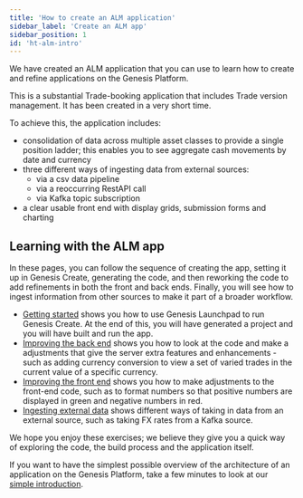 ```yaml
---
title: 'How to create an ALM application'
sidebar_label: 'Create an ALM app'
sidebar_position: 1
id: 'ht-alm-intro'
---
```



We have created an ALM application that you can use to learn how to create and refine applications on the Genesis Platform.

This is a substantial Trade-booking application that includes Trade version management. It has been created in a very short time. 

To achieve this, the application includes:

- consolidation of data across multiple asset classes to provide a single position ladder; this enables you to see aggregate cash movements by date and currency
- three different ways of ingesting data from external sources:
	- via a csv data pipeline
	- via a reoccurring RestAPI call
	- via Kafka topic subscription
- a clear usable front end with display grids, submission forms and charting

## Learning with the ALM app
In these pages, you can follow the sequence of creating the app, setting it up in Genesis Create, generating the code, and then reworking the code to add refinements in both the front and back ends. Finally, you will see how to ingest information from other sources to make it part of a broader workflow.

- [Getting started](/how-to/alm-app/ht-alm-getting-started/) shows you how to use Genesis Launchpad to run Genesis Create. At the end of this, you will have generated a project and you will have built and run the app.
- [Improving the back end](/how-to/alm-app/ht-alm-improving-back-end/) shows you how to look at the code and make a adjustments that give the server extra features and enhancements - such as adding currency conversion to view a set of varied trades in the current value of a specific currency.
- [Improving the front end](/how-to/alm-app/ht-alm-improving-front-end/) shows you how to make adjustments to the front-end code, such as to format numbers so that positive numbers are displayed in green and negative numbers in red.
- [Ingesting external data](/how-to/alm-app/ht-alm-ingesting-external/) shows different ways of taking in data from an external source, such as taking FX rates from a Kafka source.

We hope you enjoy these exercises; we believe they give you a quick way of exploring the code, the build process and the application itself.

If you want to have the simplest possible overview of the architecture of an application on the Genesis Platform, take a few minutes to look at our [simple introduction](/getting-started/learn-the-basics/simple-introduction/).
